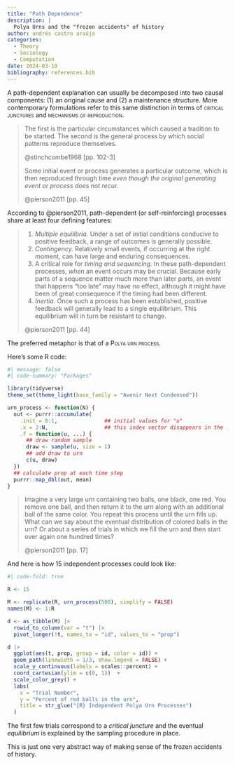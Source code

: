 ```yaml
---
title: "Path Dependence"
description: |
  Polya Urns and the "frozen accidents" of history
author: andrés castro araújo
categories: 
  - Theory
  - Sociology
  - Computation
date: 2024-03-10
bibliography: references.bib
---
```


A path-dependent explanation can usually be decomposed into two causal components: (1) an original cause and (2) a maintenance structure. More contemporary formulations refer to this same distinction in terms of [critical junctures]{.smallcaps} and [mechanisms of reproduction]{.smallcaps}.

> The first is the particular circumstances which caused a tradition to be started. The second is the general process by which social patterns reproduce themselves.
>
> @stinchcombe1968 [pp. 102-3]
>
> Some initial event or process generates a particular outcome, which is then reproduced through time *even though the original generating event or process does not recur.*
>
> @pierson2011 [pp. 45]

According to @pierson2011, path-dependent (or self-reinforcing) processes share at least four defining features:

> 1.  *Multiple equilibria.* Under a set of initial conditions conducive to positive feedback, a range of outcomes is generally possible.
> 2.  *Contingency.* Relatively small events, if occurring at the right moment, can have large and enduring consequences.
> 3.  A critical role for *timing and sequencing.* In these path-dependent processes, *when* an event occurs may be crucial. Because early parts of a sequence matter much more than later parts, an event that happens “too late” may have no effect, although it might have been of great consequence if the timing had been different.
> 4.  *Inertia.* Once such a process has been established, positive feedback will generally lead to a single equilibrium. This equilibrium will in turn be resistant to change.
>
> @pierson2011 [pp. 44]

The preferred metaphor is that of a [Polya urn process]{.smallcaps}.

Here's some R code:

```r
#| message: false
#| code-summary: "Packages"

library(tidyverse)
theme_set(theme_light(base_family = "Avenir Next Condensed"))
```

```r
urn_process <- function(N) {
  out <- purrr::accumulate(
    .init = 0:1,               ## initial values for "u"
    .x = 2:N,                  ## this index vector disappears in the ... argument
    .f = function(u, ...) {
      ## draw random sample
      draw <- sample(u, size = 1)   
      ## add draw to urn
      c(u, draw)                    
  })
  ## calculate prop at each time step
  purrr::map_dbl(out, mean)
}
```

> Imagine a very large urn containing two balls, one black, one red. You remove one ball, and then return it to the urn along with an additional ball of the same color. You repeat this process until the urn fills up. What can we say about the eventual distribution of colored balls in the urn? Or about a series of trials in which we fill the urn and then start over again one hundred times?
>
> @pierson2011 [pp. 17]

And here is how 15 independent processes could look like:

```r
#| code-fold: true

R <- 15

M <- replicate(R, urn_process(500), simplify = FALSE)
names(M) <- 1:R

d <- as_tibble(M) |> 
  rowid_to_column(var = "t") |> 
  pivot_longer(!t, names_to = "id", values_to = "prop")

d |> 
  ggplot(aes(t, prop, group = id, color = id)) + 
  geom_path(linewidth = 1/3, show.legend = FALSE) + 
  scale_y_continuous(labels = scales::percent) + 
  coord_cartesian(ylim = c(0, 1))  +
  scale_color_grey() +
  labs(
    x = "Trial Number", 
    y = "Percent of red balls in the urn", 
    title = str_glue("{R} Independent Polya Urn Processes")
  )
```

The first few trials correspond to a *critical juncture* and the eventual *equilibrium* is explained by the sampling procedure in place.

This is just one very abstract way of making sense of the frozen accidents of history.

